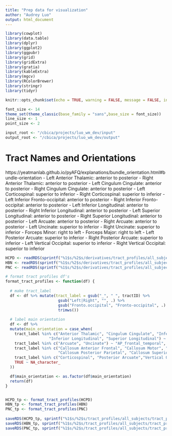 ```yaml
---
title: "Prep data for visualization"
author: "Audrey Luo"
output: html_document
---
```


```r
library(cowplot)
library(data.table)
library(dplyr)
library(ggplot2)
library(ggpubr)
library(grid)
library(gridExtra)
library(gratia) 
library(kableExtra)
library(mgcv)
library(RColorBrewer)
library(stringr)
library(tidyr)

knitr::opts_chunk$set(echo = TRUE, warning = FALSE, message = FALSE, include = TRUE) 

font_size <- 14
theme_set(theme_classic(base_family = "sans",base_size = font_size))
line_size <- 1
point_size <- 2

input_root <- "/cbica/projects/luo_wm_dev/input"
output_root <- "/cbica/projects/luo_wm_dev/output"
```


# Tract Names and Orientations
https://yeatmanlab.github.io/pyAFQ/explanations/bundle_orientation.html#bundle-orientation 
- Left Anterior Thalamic: anterior to posterior
- Right Anterior Thalamic: anterior to posterior
- Left Cingulum Cingulate: anterior to posterior
- Right Cingulum Cingulate: anterior to posterior
- Left Corticospinal: superior to inferior
- Right Corticospinal: superior to inferior
- Left Inferior Fronto-occipital: anterior to posterior
- Right Inferior Fronto-occipital: anterior to posterior
- Left Inferior Longitudinal: anterior to posterior
- Right Inferior Longitudinal: anterior to posterior
- Left Superior Longitudinal: anterior to posterior
- Right Superior Longitudinal: anterior to posterior
- Left Arcuate: anterior to posterior
- Right Arcuate: anterior to posterior
- Left Uncinate: superior to inferior
- Right Uncinate: superior to inferior
- Forceps Minor: right to left
- Forceps Major: right to left
- Left Posterior Arcuate: superior to inferior
- Right Posterior Arcuate: superior to inferior
- Left Vertical Occipital: superior to inferior
- Right Vertical Occipital: superior to inferior

```r
HCPD <- readRDS(sprintf("%1$s/%2$s/derivatives/tract_profiles/all_subjects/collated_tract_profiles_final.RData", input_root, "HCPD"))
HBN <- readRDS(sprintf("%1$s/%2$s/derivatives/tract_profiles/all_subjects/collated_tract_profiles_final.RData", input_root, "HBN"))
PNC <- readRDS(sprintf("%1$s/%2$s/derivatives/tract_profiles/all_subjects/collated_tract_profiles_final.RData", input_root, "PNC"))

# format tract profiles df's
format_tract_profiles <- function(df) {
  
  # make tract_label
  df <- df %>% mutate(tract_label = gsub("_", " ", tractID) %>%
                       gsub("Left|Right", "", .) %>%
                       gsub("Fronto.occipital", "Fronto-occipital", .) %>% # change to hyphen for plotting purposes
                       trimws())
  
  # label main orientation
  df <- df %>% 
  mutate(main_orientation = case_when(
    tract_label %in% c("Anterior Thalamic", "Cingulum Cingulate", "Inferior Fronto-occipital",
                   "Inferior Longitudinal", "Superior Longitudinal") ~ "AP",
    tract_label %in% c("Arcuate", "Uncinate") ~ "AP_frontal_temporal",
    tract_label %in% c("Callosum Anterior Frontal", "Callosum Motor", "Callosum Occipital", "Callosum Orbital", 
                       "Callosum Posterior Parietal", "Callosum Superior Frontal", "Callosum Superior Parietal", "Callosum Temporal") ~ "RL",
    tract_label %in% c("Corticospinal", "Posterior Arcuate","Vertical Occipital") ~ "SI",
    TRUE ~ NA_character_
  ))

  df$main_orientation <- as.factor(df$main_orientation)
  return(df)
}


HCPD_tp <- format_tract_profiles(HCPD)
HBN_tp <- format_tract_profiles(HBN)
PNC_tp <- format_tract_profiles(PNC)
   
saveRDS(HCPD_tp, sprintf("%1$s/%2$s/tract_profiles/all_subjects/tract_profiles_for_viz.RData", output_root, "HCPD"))
saveRDS(HBN_tp, sprintf("%1$s/%2$s/tract_profiles/all_subjects/tract_profiles_for_viz.RData", output_root, "HBN"))
saveRDS(PNC_tp, sprintf("%1$s/%2$s/tract_profiles/all_subjects/tract_profiles_for_viz.RData", output_root, "PNC"))
```